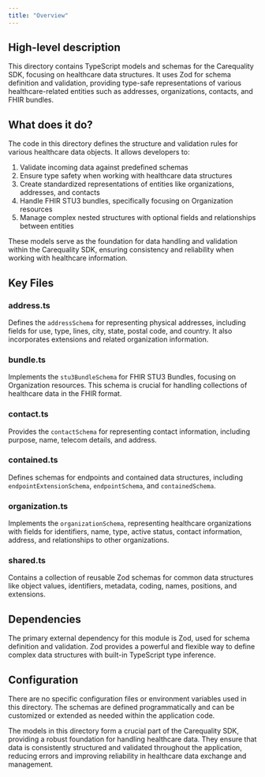 ```yaml
---
title: "Overview"
---
```


## High-level description
This directory contains TypeScript models and schemas for the Carequality SDK, focusing on healthcare data structures. It uses Zod for schema definition and validation, providing type-safe representations of various healthcare-related entities such as addresses, organizations, contacts, and FHIR bundles.

## What does it do?
The code in this directory defines the structure and validation rules for various healthcare data objects. It allows developers to:

1. Validate incoming data against predefined schemas
2. Ensure type safety when working with healthcare data structures
3. Create standardized representations of entities like organizations, addresses, and contacts
4. Handle FHIR STU3 bundles, specifically focusing on Organization resources
5. Manage complex nested structures with optional fields and relationships between entities

These models serve as the foundation for data handling and validation within the Carequality SDK, ensuring consistency and reliability when working with healthcare information.

## Key Files

### address.ts
Defines the `addressSchema` for representing physical addresses, including fields for use, type, lines, city, state, postal code, and country. It also incorporates extensions and related organization information.

### bundle.ts
Implements the `stu3BundleSchema` for FHIR STU3 Bundles, focusing on Organization resources. This schema is crucial for handling collections of healthcare data in the FHIR format.

### contact.ts
Provides the `contactSchema` for representing contact information, including purpose, name, telecom details, and address.

### contained.ts
Defines schemas for endpoints and contained data structures, including `endpointExtensionSchema`, `endpointSchema`, and `containedSchema`.

### organization.ts
Implements the `organizationSchema`, representing healthcare organizations with fields for identifiers, name, type, active status, contact information, address, and relationships to other organizations.

### shared.ts
Contains a collection of reusable Zod schemas for common data structures like object values, identifiers, metadata, coding, names, positions, and extensions.

## Dependencies
The primary external dependency for this module is Zod, used for schema definition and validation. Zod provides a powerful and flexible way to define complex data structures with built-in TypeScript type inference.

## Configuration
There are no specific configuration files or environment variables used in this directory. The schemas are defined programmatically and can be customized or extended as needed within the application code.

The models in this directory form a crucial part of the Carequality SDK, providing a robust foundation for handling healthcare data. They ensure that data is consistently structured and validated throughout the application, reducing errors and improving reliability in healthcare data exchange and management.